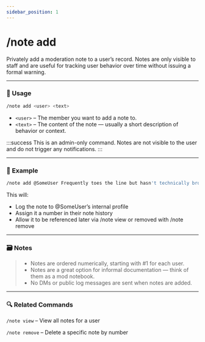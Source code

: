 ```yaml
---
sidebar_position: 1
---
```


# /note add

Privately add a moderation note to a user’s record. Notes are only visible to staff and are useful for tracking user behavior over time without issuing a formal warning.

<hr className="md-divider-gradient" />

### 💬 Usage
```bash
/note add <user> <text>
```
- `<user>` – The member you want to add a note to.
- `<text>` – The content of the note — usually a short description of behavior or context.

:::success
This is an admin-only command. Notes are not visible to the user and do not trigger any notifications.
:::

<hr className="md-divider-gradient" />

### 📌 Example
```bash
/note add @SomeUser Frequently toes the line but hasn't technically broken rules
```
This will:
- Log the note to @SomeUser’s internal profile
- Assign it a number in their note history
- Allow it to be referenced later via /note view or removed with /note remove

<hr className="md-divider-gradient" />

### 🗃️ Notes
> - Notes are ordered numerically, starting with #1 for each user.
> - Notes are a great option for informal documentation — think of them as a mod notebook.
> - No DMs or public log messages are sent when notes are added.

<hr className="md-divider-gradient" />

### 🔍 Related Commands
`/note view` – View all notes for a user

`/note remove` – Delete a specific note by number